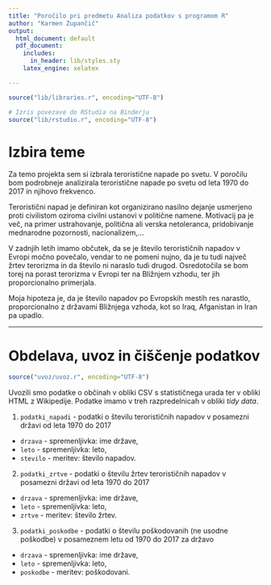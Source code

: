 ```yaml
---
title: "Poročilo pri predmetu Analiza podatkov s programom R"
author: "Karmen Zupančič"
output:
  html_document: default
  pdf_document:
    includes:
      in_header: lib/styles.sty
    latex_engine: xelatex

---
```


```r

source("lib/libraries.r", encoding="UTF-8")
```

```r
# Izris povezave do RStudia na Binderju
source("lib/rstudio.r", encoding="UTF-8")
```

# Izbira teme

Za temo projekta sem si izbrala teroristične napade po svetu.
V poročilu bom podrobneje analizirala teroristične napade po svetu od leta 1970 do 2017 in njihovo frekvenco. 

Teroristični napad je definiran kot organizirano nasilno dejanje usmerjeno proti civilistom oziroma civilni ustanovi v politične namene. Motivacij pa je več, na primer ustrahovanje, politična ali verska netoleranca, pridobivanje mednarodne pozornosti, nacionalizem,...

V zadnjih letih imamo občutek, da se je število terorističnih napadov v Evropi močno povečalo, vendar to ne pomeni nujno, da je tu tudi največ žrtev terorizma in da število ni naraslo tudi drugod.  Osredotočila se bom torej na porast terorizma v Evropi ter na Bližnjem vzhodu, ter jih proporcionalno primerjala.

Moja hipoteza je, da je število napadov po Evropskih mestih res narastlo, proporcionalno z  državami Bližnjega vzhoda, kot so Iraq, Afganistan in Iran pa upadlo.


***

# Obdelava, uvoz in čiščenje podatkov

```r
source("uvoz/uvoz.r", encoding="UTF-8")
```

Uvozili smo podatke o občinah v obliki CSV s statističnega urada ter v obliki HTML
z Wikipedije. Podatke imamo v treh razpredelnicah v obliki *tidy data*.

1. `podatki_napadi` - podatki o številu terorističnih napadov v posamezni državi od leta 1970 do 2017
  - `drzava` - spremenljivka: ime države,
  - `leto` - spremenljivka: leto,
  - `stevilo` - meritev: število napadov.

2. `podatki_zrtve` - podatki o številu žrtev terorističnih napadov v posamezni državi od leta 1970 do 2017
  - `drzava` - spremenljivka: ime države,
  - `leto` - spremenljivka: leto,
  - `zrtve` - meritev: število žrtev.
  
3. `podatki_poskodbe` - podatki o številu poškodovanih (ne usodne poškodbe) v posameznem letu od 1970 do 2017 za državo
  - `drzava` - spremenljivka: ime države,
  - `leto` - spremenljivka: leto,
  - `poskodbe` - meritev: poškodovani.
  
  
  
  

